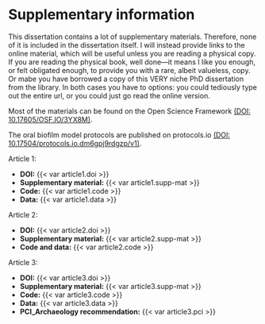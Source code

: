 # Supplementary information {.unnumbered}

This dissertation contains a lot of supplementary materials. Therefore,
none of it is included in the dissertation itself. I will instead provide
links to the online material, which will be useful unless you are
reading a physical copy. If you are reading the physical book, well done---it means I like you enough,
or felt obligated enough, to provide you with a rare, albeit valueless, copy.
Or mabe you have borrowed a copy of this VERY
niche PhD dissertation from the library.
In both cases you have to options: you could tediously type out the entire url,
or you could just go read the online version.

Most of the materials can be found on the Open Science Framework [(DOI: 10.17605/OSF.IO/3YX8M)](https://doi.org/10.17605/OSF.IO/3YX8M).

The oral biofilm model protocols are published on protocols.io [(DOI: 10.17504/protocols.io.dm6gpj9rdgzp/v1)](https://dx.doi.org/10.17504/protocols.io.dm6gpj9rdgzp/v1).

Article 1: 

- **DOI:** {{< var article1.doi >}}
- **Supplementary material:** {{< var article1.supp-mat >}}
- **Code:** {{< var article1.code >}}
- **Data:** {{< var article1.data >}}

Article 2:

- **DOI:** {{< var article2.doi >}}
- **Supplementary material:** {{< var article2.supp-mat >}}
- **Code and data:** {{< var article2.code >}}

Article 3: 

- **DOI:** {{< var article3.doi >}}
- **Supplementary material:** {{< var article3.supp-mat >}}
- **Code:** {{< var article3.code >}}
- **Data:** {{< var article3.data >}}
- **PCI_Archaeology recommendation:** {{< var article3.pci >}}
